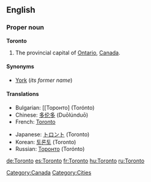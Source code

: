 ==English==

===Proper noun===
{{wikipedia}}
'''Toronto'''

#The provincial capital of [[Ontario]], [[Canada]].

====Synonyms====
*[[York]] (''its former name'')

====Translations====
{{top}}
*Bulgarian: [[Торонто] (Torónto)
*Chinese: [[多伦多]] (Duōlúnduō)
*French: [[Toronto#French|Toronto]]
{{mid}}
*Japanese: [[トロント]] (Toronto)
*Korean: [[토론토]] (Toronto)
*Russian: [[Торонто]] (Torónto)
{{bottom}}

[[Category:Canada]]
[[Category:Cities]]

[[de:Toronto]]
[[es:Toronto]]
[[fr:Toronto]]
[[hu:Toronto]]
[[ru:Toronto]]